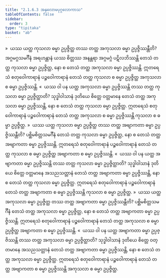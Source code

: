 ```yaml
---
title: "2.1.6.3 အနုလောမပုဂ္ဂလောကာသ"
tableOfContents: false
sidebar:
  order: 3
type: "tipitaka"
basket: "ab"
---
```



<DynamicBreadcrumb />

<Division number="92">

<Paragraph number="411">
»  ယဿ ယတ္ထ ကုသလာ ဓမ္မာ ဥပ္ပဇ္ဇိတ္ထ တဿ တတ္ထ အကုသလာ ဓမ္မာ ဥပ္ပဇ္ဇိဿန္တီတိ?
</Paragraph>

<Paragraph number="412">
အဂ္ဂမဂ္ဂသမင်္ဂီနံ အရဟန္တာနံ ယဿ စိတ္တဿ အနန္တရာ အဂ္ဂမဂ္ဂံ ပဋိလဘိဿန္တိ တေသံ တတ္ထ ကုသလာ ဓမ္မာ ဥပ္ပဇ္ဇိတ္ထ, နော စ တေသံ တတ္ထ အကုသလာ ဓမ္မာ ဥပ္ပဇ္ဇိဿန္တိ. ဣတရေသံ စတုဝေါကာရာနံ ပဉ္စဝေါကာရာနံ တေသံ တတ္ထ ကုသလာ စ ဓမ္မာ ဥပ္ပဇ္ဇိတ္ထ အကုသလာ စ ဓမ္မာ ဥပ္ပဇ္ဇိဿန္တိ.
</Paragraph>

<Paragraph number="413">
«  ယဿ ဝါ ပန ယတ္ထ အကုသလာ ဓမ္မာ ဥပ္ပဇ္ဇိဿန္တိ တဿ တတ္ထ ကုသလာ ဓမ္မာ ဥပ္ပဇ္ဇိတ္ထာတိ?
</Paragraph>

<Paragraph number="414">
သုဒ္ဓါဝါသာနံ ဒုတိယေ စိတ္တေ ဝတ္တမာနေ တေသံ တတ္ထ အကုသလာ ဓမ္မာ ဥပ္ပဇ္ဇိဿန္တိ, နော စ တေသံ တတ္ထ ကုသလာ ဓမ္မာ ဥပ္ပဇ္ဇိတ္ထ. ဣတရေသံ စတုဝေါကာရာနံ ပဉ္စဝေါကာရာနံ တေသံ တတ္ထ အကုသလာ စ ဓမ္မာ ဥပ္ပဇ္ဇိဿန္တိ ကုသလာ စ ဓမ္မာ ဥပ္ပဇ္ဇိတ္ထ.
</Paragraph>

<Paragraph number="415">
»  ယဿ ယတ္ထ ကုသလာ ဓမ္မာ ဥပ္ပဇ္ဇိတ္ထ တဿ တတ္ထ အဗျာကတာ ဓမ္မာ ဥပ္ပဇ္ဇိဿန္တီတိ?
</Paragraph>

<Paragraph number="416">
ပစ္ဆိမစိတ္တသမင်္ဂီနံ တေသံ တတ္ထ ကုသလာ ဓမ္မာ ဥပ္ပဇ္ဇိတ္ထ, နော စ တေသံ တတ္ထ အဗျာကတာ ဓမ္မာ ဥပ္ပဇ္ဇိဿန္တိ. ဣတရေသံ စတုဝေါကာရာနံ ပဉ္စဝေါကာရာနံ တေသံ တတ္ထ ကုသလာ စ ဓမ္မာ ဥပ္ပဇ္ဇိတ္ထ အဗျာကတာ စ ဓမ္မာ ဥပ္ပဇ္ဇိဿန္တိ.
</Paragraph>

<Paragraph number="417">
«  ယဿ ဝါ ပန ယတ္ထ အဗျာကတာ ဓမ္မာ ဥပ္ပဇ္ဇိဿန္တိ တဿ တတ္ထ ကုသလာ ဓမ္မာ ဥပ္ပဇ္ဇိတ္ထာတိ?
</Paragraph>

<Paragraph number="418">
သုဒ္ဓါဝါသာနံ ဒုတိယေ စိတ္တေ ဝတ္တမာနေ အသညသတ္တာနံ တေသံ တတ္ထ အဗျာကတာ ဓမ္မာ ဥပ္ပဇ္ဇိဿန္တိ, နော စ တေသံ တတ္ထ ကုသလာ ဓမ္မာ ဥပ္ပဇ္ဇိတ္ထ. ဣတရေသံ စတုဝေါကာရာနံ ပဉ္စဝေါကာရာနံ တေသံ တတ္ထ အဗျာကတာ စ ဓမ္မာ ဥပ္ပဇ္ဇိဿန္တိ ကုသလာ စ ဓမ္မာ ဥပ္ပဇ္ဇိတ္ထ.
</Paragraph>

</Division>
<Division number="93">

<Paragraph number="419">
»  ယဿ ယတ္ထ အကုသလာ ဓမ္မာ ဥပ္ပဇ္ဇိတ္ထ တဿ တတ္ထ အဗျာကတာ ဓမ္မာ ဥပ္ပဇ္ဇိဿန္တီတိ?
</Paragraph>

<Paragraph number="420">
ပစ္ဆိမစိတ္တသမင်္ဂီနံ တေသံ တတ္ထ အကုသလာ ဓမ္မာ ဥပ္ပဇ္ဇိတ္ထ, နော စ တေသံ တတ္ထ အဗျာကတာ ဓမ္မာ ဥပ္ပဇ္ဇိဿန္တိ. ဣတရေသံ စတုဝေါကာရာနံ ပဉ္စဝေါကာရာနံ တေသံ တတ္ထ အကုသလာ စ ဓမ္မာ ဥပ္ပဇ္ဇိတ္ထ အဗျာကတာ စ ဓမ္မာ ဥပ္ပဇ္ဇိဿန္တိ.
</Paragraph>

<Paragraph number="421">
«  ယဿ ဝါ ပန ယတ္ထ အဗျာကတာ ဓမ္မာ ဥပ္ပဇ္ဇိဿန္တိ တဿ တတ္ထ အကုသလာ ဓမ္မာ ဥပ္ပဇ္ဇိတ္ထာတိ?
</Paragraph>

<Paragraph number="422">
သုဒ္ဓါဝါသာနံ ဒုတိယေ စိတ္တေ ဝတ္တမာနေ အသညသတ္တာနံ တေသံ တတ္ထ အဗျာကတာ ဓမ္မာ ဥပ္ပဇ္ဇိဿန္တိ, နော စ တေသံ တတ္ထ အကုသလာ ဓမ္မာ ဥပ္ပဇ္ဇိတ္ထ. ဣတရေသံ စတုဝေါကာရာနံ ပဉ္စဝေါကာရာနံ တေသံ တတ္ထ အဗျာကတာ စ ဓမ္မာ ဥပ္ပဇ္ဇိဿန္တိ အကုသလာ စ ဓမ္မာ ဥပ္ပဇ္ဇိတ္ထ.
</Paragraph>
</Division>